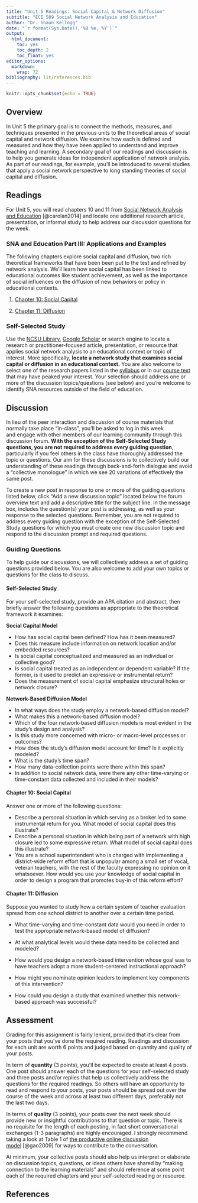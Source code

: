 ```yaml
---
title: "Unit 5 Readings: Social Capital & Network Diffusion"
subtitle: "ECI 589 Social Network Analysis and Education"
author: "Dr. Shaun Kellogg"
date: "`r format(Sys.Date(),'%B %e, %Y')`"
output:
  html_document:
    toc: yes
    toc_depth: 2
    toc_float: yes
editor_options:
  markdown:
    wrap: 72
bibliography: lit/references.bib
---
```


```r
knitr::opts_chunk$set(echo = TRUE)
```

## Overview

In Unit 5 the primary goal is to connect the methods, measures, and
techniques presented in the previous units to the theoretical areas of
social capital and network diffusion. We examine how each is defined and
measured and how they have been applied to understand and improve
teaching and learning. A secondary goal of our readings and discussion
is to help you generate ideas for independent application of network
analysis. As part of our readings, for example, you'll be introduced to
several studies that apply a social network perspective to long standing
theories of social capital and diffusion.

## Readings

For Unit 5, you will read chapters 10 and 11 from [Social Network
Analysis and
Education](https://catalog.lib.ncsu.edu/catalog/NCSU2803782)
[@carolan2014] and locate one additional research article, presentation,
or informal study to help address our discussion questions for the week.

### SNA and Education Part III: Applications and Examples

The following chapters explore social capital and diffusion, two rich
theoretical frameworks that have been been put to the test and refined
by network analysis. We'll learn how social capital has been linked to
educational outcomes like student achievement, as well as the importance
of social influences on the diffusion of new behaviors or policy in
educational contexts.

1.  [Chapter 10: Social
    Capital](https://methods-sagepub-com.prox.lib.ncsu.edu/book/social-network-analysis-and-education/n10.xml)

2.  [Chapter 11:
    Diffusion](https://methods-sagepub-com.prox.lib.ncsu.edu/book/social-network-analysis-and-education/n11.xml)

### Self-Selected Study

Use the [NCSU Library](https://www.lib.ncsu.edu/#articles), [Google
Scholar](https://scholar.google.com/) or search engine to locate a
research or practitioner-focused article, presentation, or resource that
applies social network analysis to an educational context or topic of
interest. More specifically, **locate a network study that examines
social capital or diffusion in an educational context.** You are also
welcome to select one of the research papers listed in the
[syllabus](https://sbkellogg.github.io/eci-589/) or in our [course
text](https://catalog.lib.ncsu.edu/catalog/NCSU2803782) that may have
peaked your interest. Your selection should address one or more of the
discussion topics/questions (see below) and you're welcome to identify
SNA resources outside of the field of education.

## Discussion

In lieu of the peer interaction and discussion of course materials that
normally take place "in-class", you'll be asked to log in this week
and engage with other members of our learning community through this
discussion forum. **With the exception of the Self-Selected Study
questions, you are not required to address every guiding question**,
particularly if you feel others in the class have thoroughly addressed
the topic or questions. Our aim for these discussions is to collectively
build our understanding of these readings through back-and-forth
dialogue and avoid a "collective monologue" in which we see 20
variations of effectively the same post.

To create a new post in response to one or more of the guiding questions
listed below, click "Add a new discussion topic" located below the forum
overview text and add a descriptive title for the subject line. In the
message box, includes the question(s) your post is addressing, as well
as your response to the selected questions. Remember, you are not
required to address every guiding question with the exception of the
Self-Selected Study questions for which you must create one new
discussion topic and respond to the discussion prompt and required
questions.

### Guiding Questions

To help guide our discussions, we will collectively address a set of
guiding questions provided below. You are also welcome to add your own
topics or questions for the class to discuss.

#### Self-Selected Study

For your self-selected study, provide an APA citation and abstract, then
briefly answer the following questions as appropriate to the theoretical
framework it examines:

**Social Capital Model**

-   How has social capital been defined? How has it been measured?
-   Does this measure include information on network location and/or
    embedded resources?
-   Is social capital conceptualized and measured as an individual or
    collective good?
-   Is social capital treated as an independent or dependent variable?
    If the former, is it used to predict an expressive or instrumental
    return?
-   Does the measurement of social capital emphasize structural holes or
    network closure?

**Network-Based Diffusion Model**

-   In what ways does the study employ a network-based diffusion model?
-   What makes this a network-based diffusion model?
-   Which of the four network-based diffusion models is most evident in
    the study's design and analysis?
-   Is this study more concerned with micro- or macro-level processes or
    outcomes?
-   How does the study's diffusion model account for time? Is it
    explicitly modeled?
-   What is the study's time span?
-   How many data-collection points were there within this span?
-   In addition to social network data, were there any other
    time-varying or time-constant data collected and included in their
    models?

#### Chapter 10: Social Capital

Answer one or more of the following questions:

-   Describe a personal situation in which serving as a broker led to
    some instrumental return for you. What model of social capital does
    this illustrate?
-   Describe a personal situation in which being part of a network with
    high closure led to some expressive return. What model of social
    capital does this illustrate?
-   You are a school superintendent who is charged with implementing a
    district-wide reform effort that is unpopular among a small set of
    vocal, veteran teachers, with the rest of the faculty expressing no
    opinion on it whatsoever. How would you use your knowledge of social
    capital in order to design a program that promotes buy-in of this
    reform effort?

#### Chapter 11: Diffusion

Suppose you wanted to study how a certain system of teacher evaluation
spread from one school district to another over a certain time period.

-   What time-varying and time-constant data would you need in order to
    test the appropriate network-based model of diffusion?

-   At what analytical levels would these data need to be collected and
    modeled?

-   How would you design a network-based intervention whose goal was to
    have teachers adopt a more student-centered instructional approach?

-   How might you nominate opinion leaders to implement key components
    of this intervention?

-   How could you design a study that examined whether this
    network-based approach was successful?

## Assessment

Grading for this assignment is fairly lenient, provided that it's clear
from your posts that you've done the required reading. Readings and
discussion for each unit are worth 6 points and judged based on quantity
and quality of your posts.

In term of **quantity** (3 points), you'll be expected to create at
least 4 posts. One post should answer each of the questions for your
self-selected study and three posts and/or replies that help us
collectively address the questions for the required readings. So others
will have an opportunity to read and respond to your posts, your posts
should be spread out over the course of the week and across at least two
different days, preferably not the last two days.

In terms of **quality** (3 points), your posts over the next week should
provide new or insightful contributions to that question or topic.
There is no requisite for the length of each posting, in fact short
conversational exchanges (1-3 paragraphs) are highly encouraged. I
strongly recommend taking a look at Table 1 of [the productive online
discussion
model](https://moodle-courses2122.wolfware.ncsu.edu/pluginfile.php/287931/mod_forum/post/6203/Gao%2C%20Wang%2C%20Sun%20-%202009%20-%20A%20new%20model%20of%20productive%20online%20discussion%20and%20its%20implications%20for%20research%20and%20instruction.pdf) [@gao2009]
for ways to contribute to the conversation. 

At minimum, your collective posts should also help us interpret or
elaborate on discussion topics, questions, or ideas others have shared
by "making connection to the learning materials" and should reference at
some point each of the required chapters and your self-selected reading
or resource.

## References
